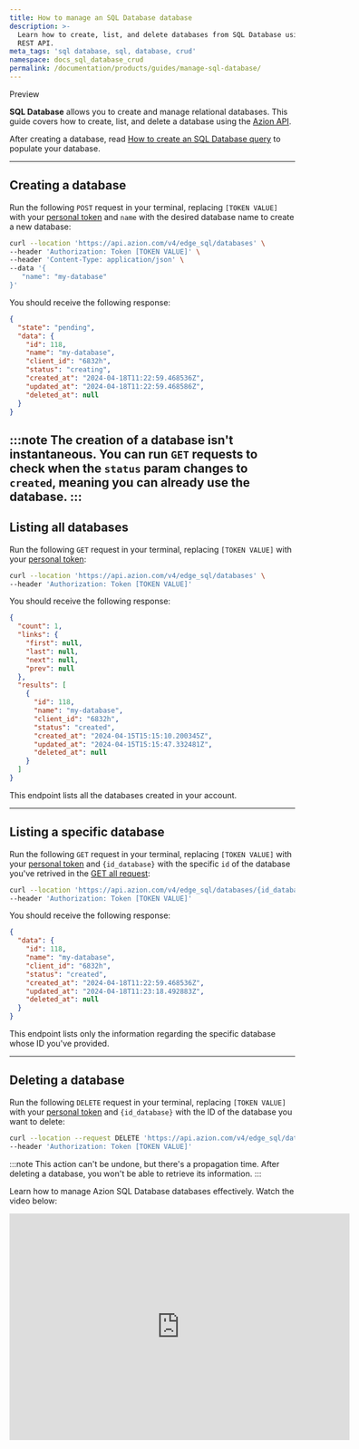 ```yaml
---
title: How to manage an SQL Database database
description: >-
  Learn how to create, list, and delete databases from SQL Database using the Azion
  REST API.
meta_tags: 'sql database, sql, database, crud'
namespace: docs_sql_database_crud
permalink: /documentation/products/guides/manage-sql-database/
---
```



<Tag severity="info" client:only="vue">
  Preview
</Tag>

**SQL Database** allows you to create and manage relational databases. This guide covers how to create, list, and delete a database using the [Azion API](https://api.azion.com).

<LinkButton link="/en/documentation/products/store/edge-sql/" label="go to SQL Database reference" severity="secondary" />

After creating a database, read [How to create an SQL Database query](/en/documentation/products/guides/create-tables-edge-sql/) to populate your database.

---

## Creating a database

Run the following `POST` request in your terminal, replacing `[TOKEN VALUE]` with your [personal token](/en/documentation/products/guides/personal-tokens/) and `name` with the desired database name to create a new database:

```bash
curl --location 'https://api.azion.com/v4/edge_sql/databases' \
--header 'Authorization: Token [TOKEN VALUE]' \
--header 'Content-Type: application/json' \
--data '{
   "name": "my-database"
}'
```

You should receive the following response:

```json
{
  "state": "pending",
  "data": {
    "id": 118,
    "name": "my-database",
    "client_id": "6832h",
    "status": "creating",
    "created_at": "2024-04-18T11:22:59.468536Z",
    "updated_at": "2024-04-18T11:22:59.468586Z",
    "deleted_at": null
  }
}
```

:::note
The creation of a database isn't instantaneous. You can run `GET` requests to check when the `status` param changes to `created`, meaning you can already use the database.
:::
---

## Listing all databases

Run the following `GET` request in your terminal, replacing `[TOKEN VALUE]` with your [personal token](/en/documentation/products/guides/personal-tokens/):

```bash
curl --location 'https://api.azion.com/v4/edge_sql/databases' \
--header 'Authorization: Token [TOKEN VALUE]'
```

You should receive the following response:

```json
{
  "count": 1,
  "links": {
    "first": null,
    "last": null,
    "next": null,
    "prev": null
  },
  "results": [
    {
      "id": 118,
      "name": "my-database",
      "client_id": "6832h",
      "status": "created",
      "created_at": "2024-04-15T15:15:10.200345Z",
      "updated_at": "2024-04-15T15:15:47.332481Z",
      "deleted_at": null
    }
  ]
}
```

This endpoint lists all the databases created in your account.

---

## Listing a specific database

Run the following `GET` request in your terminal, replacing `[TOKEN VALUE]` with your [personal token](/en/documentation/products/guides/personal-tokens/) and `{id_database}` with the specific `id` of the database you've retrived in the [GET all request](#listing-all-databases):

```bash
curl --location 'https://api.azion.com/v4/edge_sql/databases/{id_database}' \
--header 'Authorization: Token [TOKEN VALUE]'
```

You should receive the following response:

```json
{
  "data": {
    "id": 118,
    "name": "my-database",
    "client_id": "6832h",
    "status": "created",
    "created_at": "2024-04-18T11:22:59.468536Z",
    "updated_at": "2024-04-18T11:23:18.492883Z",
    "deleted_at": null
  }
}
```

This endpoint lists only the information regarding the specific database whose ID you've provided.

---

## Deleting a database

Run the following `DELETE` request in your terminal, replacing `[TOKEN VALUE]` with your [personal token](/en/documentation/products/guides/personal-tokens/) and `{id_database}` with the ID of the database you want to delete:

```bash
curl --location --request DELETE 'https://api.azion.com/v4/edge_sql/databases/{id_database}' \
--header 'Authorization: Token [TOKEN VALUE]'
```

:::note
This action can't be undone, but there's a propagation time. After deleting a database, you won't be able to retrieve its information.
:::

Learn how to manage Azion SQL Database databases effectively. Watch the video below:
<div class="cms-embed">
  <iframe width="600" height="400" src="https://www.youtube.com/embed/k7IozoeKrnU?si=ylEmCiAeMHY_vpka" loading="lazy" title="YouTube video player" frameborder="0" allow="accelerometer; autoplay; clipboard-write; encrypted-media; gyroscope; picture-in-picture; web-share" allowfullscreen></iframe>
</div>


